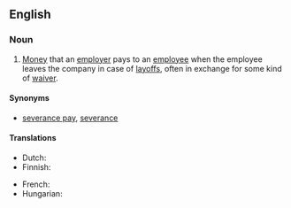 ==English==
{{wikipedia|Severance package}}

===Noun===
{{en-noun|sg=[[severance]] [[payment]]}}

# [[money|Money]] that an [[employer]] pays to an [[employee]] when the employee leaves the company in case of [[layoff]]s, often in exchange for some kind of [[waiver]].

====Synonyms====
* [[severance pay]], [[severance]]

====Translations====
{{trans-top|money paid to employee in case of layoff}}
* Dutch: {{t-|nl|ontslagvergoeding|f}}
* Finnish: {{t-|fi|irtisanomisraha}}
{{trans-mid}}
* French: {{t+|fr|indemnité de licenciement|f}}
* Hungarian: {{t-|hu|végkielégítés}}
{{trans-bottom}}